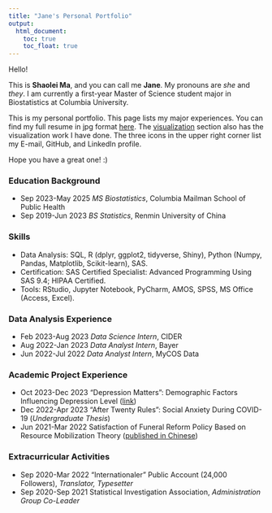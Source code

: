 ```yaml
---
title: "Jane's Personal Portfolio"
output: 
  html_document:
    toc: true
    toc_float: true
---
```


Hello!

This is **Shaolei Ma**, and you can call me **Jane**. My pronouns are *she* and *they*. I am currently a first-year Master of Science student major in Biostatistics at Columbia University.

This is my personal portfolio. This page lists my major experiences. You can find my full resume in jpg format [here](resume.html). The [visualization](visualization.html) section also has the visualization work I have done. The three icons in the upper right corner list my E-mail, GitHub, and LinkedIn profile.

Hope you have a great one! :)

### Education Background

 * Sep 2023-May 2025 *MS Biostatistics*, Columbia Mailman School of Public Health
 * Sep 2019-Jun 2023 *BS Statistics*, Renmin University of China
 
### Skills

 * Data Analysis: SQL, R (dplyr, ggplot2, tidyverse, Shiny), Python (Numpy, Pandas, Matplotlib, Scikit-learn), SAS.
 * Certification: SAS Certified Specialist: Advanced Programming Using SAS 9.4; HIPAA Certified.
 * Tools: RStudio, Jupyter Notebook, PyCharm, AMOS, SPSS, MS Office (Access, Excel).

### Data Analysis Experience

 * Feb 2023-Aug 2023 *Data Science Intern*, CIDER
 * Aug 2022-Jan 2023 *Data Analyst Intern*, Bayer
 * Jun 2022-Jul 2022 *Data Analyst Intern*, MyCOS Data
 
### Academic Project Experience

 * Oct 2023-Dec 2023 "Depression Matters": Demographic Factors Influencing Depression Level ([link](https://doloreshqq.github.io/p8105_final.github.io/index.html))
 * Dec 2022-Apr 2023 "After Twenty Rules": Social Anxiety During COVID-19 (*Undergraduate Thesis*)
 * Jun 2021-Mar 2022 Satisfaction of Funeral Reform Policy Based on Resource Mobilization Theory ([published in Chinese](https://www.cnki.net/KCMS/detail/detail.aspx?dbcode=CJFD&dbname=CJFDLAST2023&filename=DXYP202310043&uniplatform=OVERSEA&v=0i-G_dhr1ffH8VL3yxC0Hu8HRF4cmIsT4LjlqP0VZeejbpFWkhYM5-vPbQS7HNNQ))
 
### Extracurricular Activities

 * Sep 2020-Mar 2022 "Internationaler" Public Account (24,000 Followers), *Translator, Typesetter*
 * Sep 2020-Sep 2021 Statistical Investigation Association, *Administration Group Co-Leader*